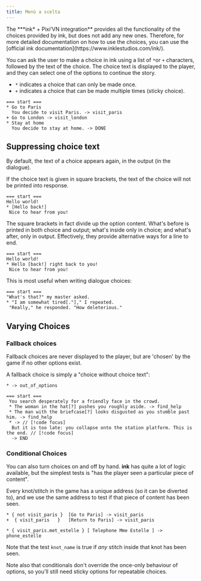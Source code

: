 ```yaml
---
title: Menù a scelta
---
```


<Callout>
  The ***ink* + Pixi’VN integration** provides all the functionality of the choices provided by ink, but does not add any new ones. Therefore, for more detailed documentation on how to use the choices, you can use the [official ink documentation](https://www.inklestudios.com/ink/).
</Callout>

You can ask the user to make a choice in ink using a list of `*`or `+` characters, followed by the text of the choice. The choice text is displayed to the player, and they can select one of the options to continue the story.

* `*` indicates a choice that can only be made once.
* `+` indicates a choice that can be made multiple times (sticky choice).

```ink
=== start ===
* Go to Paris
  You decide to visit Paris. -> visit_paris
+ Go to London -> visit_london
* Stay at home
  You decide to stay at home. -> DONE
```

## Suppressing choice text

By default, the text of a choice appears again, in the output (in the dialogue).

If the choice text is given in square brackets, the text of the choice will not be printed into response.

```ink
=== start ===
Hello world!
* [Hello back!]
 Nice to hear from you!
```

The square brackets in fact divide up the option content. What's before is printed in both choice and output; what's inside only in choice; and what's after, only in output. Effectively, they provide alternative ways for a line to end.

```ink
=== start ===
Hello world!
* Hello [back!] right back to you!
 Nice to hear from you!
```

This is most useful when writing dialogue choices:

```ink
=== start ===
"What's that?" my master asked.
* "I am somewhat tired[."]," I repeated.
 "Really," he responded. "How deleterious."
```

## Varying Choices

### Fallback choices

Fallback choices are never displayed to the player, but are 'chosen' by the game if no other options exist.

A fallback choice is simply a "choice without choice text":

```ink
* -> out_of_options
```

```ink
=== start ===
 You search desperately for a friendly face in the crowd.
 * The woman in the hat[?] pushes you roughly aside. -> find_help
 * The man with the briefcase[?] looks disgusted as you stumble past him. -> find_help
 * -> // [!code focus]
  But it is too late: you collapse onto the station platform. This is the end. // [!code focus]
  -> END
```

### Conditional Choices

You can also turn choices on and off by hand. **ink** has quite a lot of logic available, but the simplest tests is "has the player seen a particular piece of content".

Every knot/stitch in the game has a unique address (so it can be diverted to), and we use the same address to test if that piece of content has been seen.

```ink
* { not visit_paris }  [Go to Paris] -> visit_paris
+  { visit_paris   }   [Return to Paris] -> visit_paris

* { visit_paris.met_estelle } [ Telephone Mme Estelle ] -> phone_estelle
```

Note that the test `knot_name` is true if *any* stitch inside that knot has been seen.

Note also that conditionals don't override the once-only behaviour of options, so you'll still need sticky options for repeatable choices.
